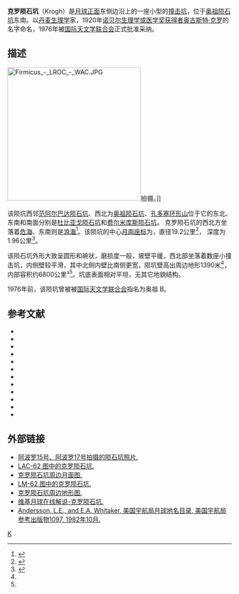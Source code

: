 {{lunar crater data|
 image=Krogh crater AS15-M-0944.jpg|240px|
 caption=[[阿波罗15号|阿波罗15号]]拍摄的照片|
 latitude=9.4|
 N_or_S=N|
 longitude=65.7|
 E_or_W=E|
 diameter=19.2公里|
 depth=1960米|
 colong=295|
 eponym=[[奥古斯特·克罗|奥古斯特·克罗]]}}
'''克罗陨石坑'''（Krogh）是[[月球正面|月球正面]]东侧边沿上的一座小型的[[撞击坑|撞击坑]]，位于[[奥祖陨石坑|奥祖陨石坑]]东南。以[[丹麦|丹麦]][[生理学|生理学]]家，1920年[[诺贝尔生理学或医学奖得主列表|诺贝尔生理学或医学奖获得者]][[奥古斯特·克罗|奥古斯特·克罗]]的名字命名，1976年被[[国际天文学联合会|国际天文学联合会]]正式批准采纳。

==描述==
[[Image:Firmicus_-_LROC_-_WAC.JPG|300px]]拍摄。]]

该陨坑西邻[[范阿尔巴达陨石坑|范阿尔巴达陨石坑]]、西北为[[奥祖陨石坑|奥祖陨石坑]]、[[孔多塞环形山|孔多塞环形山]]位于它的东北、东南和南面分别是[[杜比亚戈陨石坑|杜比亚戈陨石坑]]和[[费尔米库斯陨石坑|费尔米库斯陨石坑]]。
克罗陨石坑的西北方坐落着[[危海|危海]]、东南则是[[浪海|浪海]]<ref>{{Cite web |url=http://planetarynames.wr.usgs.gov/images/Lunar/lac_9_lo.pdf |title=Crater Krogh on the map LAC-9 |accessdate=2016-05-02 |archive-date=2013-02-20 |archive-url=https://web.archive.org/web/20130220125255/http://planetarynames.wr.usgs.gov/images/Lunar/lac_9_lo.pdf |dead-url=no }}</ref>。该陨坑的中心[[月面座标|月面座标]]为{{Coord|9.41|N|65.69|E|globe:Moon|nogoogle=1|noosm=1}}，直径19.2公里<ref name="IAU">{{Cite web |url=http://planetarynames.wr.usgs.gov/Feature/3124 |title=Directory of the International Astronomical Union |accessdate=2016-05-02 |archive-date=2018-07-15 |archive-url=https://web.archive.org/web/20180715050637/https://planetarynames.wr.usgs.gov/Feature/3124 |dead-url=no }}</ref>，
深度为1.96公里<ref>{{Cite web |url=http://fisherka.csolutionshosting.net/astronote/plan/craterdepth/html/CraterDepthFeatureNameWestfall.html |title=John E. Westfall's Atlas of the Lunar Terminator, Cambridge Univ. Press (2000) |accessdate=2016-05-02 |archive-date=2014-12-18 |archive-url=https://archive.today/20141218234310/http://fisherka.csolutionshosting.net/astronote/plan/craterdepth/html/CraterDepthFeatureNameWestfall.html |dead-url=no }}</ref>。

该陨石坑外形大致呈圆形和碗状，磨损度一般，坡壁平缓，西北部坐落着数座小撞击坑，内侧壁较平滑，其中北侧内壁比南侧更宽，陨坑壁高出周边地形1390米<ref name="LICD"/>，
内部容积约6800公里³<ref name="LICD"/>。坑底表面相对平坦，无其它地貌结构。

1976年前，该陨坑曾被被[[国际天文学联合会|国际天文学联合会]]指名为奥祖 B。

==参考文献==
{{Reflist|refs=
<ref name=LICD>Lunar Impact Crater Database</ref>
}}
{{refbegin}}
* {{cite book
  | last1 = Andersson
  | first1 = L. E.
  | last2 = Whitaker
  | first2 = E. A.
  | authorlink2 = Ewen Whitaker
  | date = 1982
  | title = [[NASA|NASA]] Catalogue of Lunar Nomenclature
  | publisher = NASA RP-1097
  | ref = harv
  }}
* {{cite web
  | last = Blue
  | first = Jennifer
  | date = July 25, 2007
  | title = Gazetteer of Planetary Nomenclature
  | publisher = [[United_States_Geological_Survey|USGS]]
  | url = http://planetarynames.wr.usgs.gov/
  | accessdate = 2007-08-05
  | ref = harv
  | archive-date = 2018-12-25
  | archive-url = https://web.archive.org/web/20181225170157/https://planetarynames.wr.usgs.gov/
  | dead-url = no
  }}
* {{cite book
  | last1 = Bussey
  | first1 = B.
  | authorlink1 = Ben Bussey
  | last2 = Spudis
  | first2 = P.
  | authorlink2 = Paul Spudis
  | date = 2004
  | title = The Clementine Atlas of the Moon
  | publisher = Cambridge University Press
  | location = New York
  | isbn = 978-0-521-81528-4
  | ref = harv
  }}
* {{cite book
  | last1 = Cocks
  | first1 = Elijah E.
  | last2 = Cocks
  | first2 = Josiah C.
  | date = 1995
  | title = Who's Who on the Moon: A Biographical Dictionary of Lunar Nomenclature
  | url = https://archive.org/details/isbn_9780936389271
  | publisher = Tudor Publishers
  | isbn = 978-0-936389-27-1
  | ref = harv
  }}
* {{cite web
  | last = McDowell
  | first = Jonathan
  | date = July 15, 2007
  | url = http://host.planet4589.org/astro/lunar/
  | title = Lunar Nomenclature
  | publisher = Jonathan's Space Report
  | accessdate = 2007-10-24
  | ref = harv
  | archive-date = 2018-12-25
  | archive-url = https://web.archive.org/web/20181225170156/http://host.planet4589.org/astro/lunar/
  | dead-url = no
  }}
* {{cite journal| last1 = Menzel| first1 = D. H.| last2 = Minnaert| first2 = M.| last3 = Levin| first3 = B.| last4 = Dollfus| first4 = A.| last5 = Bell| first5 = B.| title = Report on Lunar Nomenclature by the Working Group of Commission 17 of the IAU| doi = 10.1007/BF00171763| journal = Space Science Reviews| volume = 12| issue = 2| pages = 136–186| date = 1971| bibcode = 1971SSRv...12..136M| ref = harv}}
* {{cite book
  | first = Patrick
  | last = Moore
  | authorlink = Patrick Moore
  | date = 2001
  | title = On the Moon
  | url = https://archive.org/details/patrickmooreonmo00patr
  | publisher = Sterling Publishing Co.
  | isbn = 978-0-304-35469-6
  | ref = harv
  }}
* {{cite book
  | first = Fred W.
  | last = Price
  | date = 1988
  | title = The Moon Observer's Handbook
  | publisher = Cambridge University Press
  | isbn = 978-0-521-33500-3
  | ref = harv
  }}
* {{cite book
  | last = Rükl
  | first = Antonín
  | authorlink = Antonín Rükl
  | date = 1990
  | title = Atlas of the Moon
  | publisher = Kalmbach Books
  | isbn = 978-0-913135-17-4
  | ref = harv
  }}
* {{cite book
  | last = Webb
  | first = Rev. T. W.
  | authorlink = Thomas William Webb
  | date = 1962
  | title = Celestial Objects for Common Telescopes
  | url = https://archive.org/details/celestialobjects00webb
  | edition = 6th revised
  | publisher = Dover
  | isbn = 978-0-486-20917-3
  | ref = harv
  }}
* {{cite book
  | first = Ewen A.
  | last = Whitaker
  | authorlink = Ewen Whitaker
  | date = 1999
  | title = Mapping and Naming the Moon
  | publisher = Cambridge University Press
  | isbn = 978-0-521-62248-6
  | ref = harv
  }}
* {{cite book
  | first = Peter T.
  | last = Wlasuk
  | date = 2000
  | title = Observing the Moon
  | publisher = Springer
  | isbn = 978-1-85233-193-1
  | ref = harv
 }}
{{refend}}

==外部链接==
*[http://www.lpi.usra.edu/resources/apollo/search/feature/?feature=Auzout+B 阿波罗15号、阿波罗17号拍摄的陨石坑照片.] {{Wayback|url=http://www.lpi.usra.edu/resources/apollo/search/feature/?feature=Auzout+B |date=20201127015802 }}
*[https://web.archive.org/web/20160304090903/http://www.lpi.usra.edu/resources/mapcatalog/LAC/lac62/ LAC-62 图中的克罗陨石坑.]
*[https://web.archive.org/web/20160819134236/http://www.lpi.usra.edu/resources/mapcatalog/usgs/I837/ 克罗陨石坑周边月面图.]
*[https://web.archive.org/web/20160304072811/http://www.lpi.usra.edu/resources/mapcatalog/LM/lm62/ LM-62 图中的克罗陨石坑.]
*[http://www.lpi.usra.edu/resources/mapcatalog/LTO/lto62b3_1/ 克罗陨石坑周边地形图.] {{Wayback|url=http://www.lpi.usra.edu/resources/mapcatalog/LTO/lto62b3_1/ |date=20201127014604 }}
*[http://the-moon.wikispaces.com/Krogh 维基月球在线解说-克罗陨石坑.] {{Wayback|url=http://the-moon.wikispaces.com/Krogh |date=20180531115703 }}
*[http://planet4589.org/astro/lunar/RP-1097.pdf Andersson, L.E., and E.A. Whitaker, 美国宇航局月球地名目录, 美国宇航局参考出版物1097, 1982年10月.]{{Wayback|url=http://planet4589.org/astro/lunar/RP-1097.pdf |date=20141006125838 }}

[[Category:月球环形山|K]]